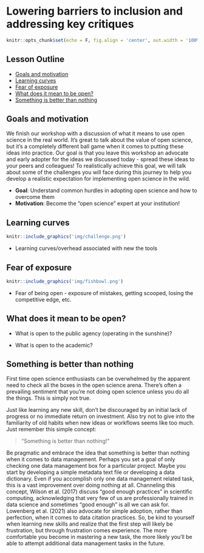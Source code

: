 # Lowering barriers to inclusion and addressing key critiques {#implement}


```r
knitr::opts_chunk$set(echo = F, fig.align = 'center', out.width = '100%', message = F, warning = F)
```

## Lesson Outline

* [Goals and motivation]
* [Learning curves]
* [Fear of exposure]
* [What does it mean to be open?]
* [Something is better than nothing]

## Goals and motivation

We finish our workshop with a discussion of what it means to use open science in the real world. It's great to talk about the value of open science, but it's a completely different ball game when it comes to putting these ideas into practice.  Our goal is that you leave this workshop an advocate and early adopter for the ideas we discussed today - spread these ideas to your peers and colleagues!  To realistically achieve this goal, we will talk about some of the challenges you will face during this journey to help you develop a realistic expectation for implementing open science in the wild.

* __Goal__: Understand common hurdles in adopting open science and how to overcome them  
* __Motivation__: Become the "open science" expert at your institution!

## Learning curves

```r
knitr::include_graphics('img/challenge.png')
```

* Learning curves/overhead associated with new the tools

## Fear of exposure

```r
knitr::include_graphics('img/fishbowl.png')
```

* Fear of being open - exposure of mistakes, getting scooped, losing the competitive edge, etc.

## What does it mean to be open?

* What is open to the public agency (operating in the sunshine)? 

* What is open to the academic? 

## Something is better than nothing

First time open science enthusiasts can be overwhelmed by the apparent need to check all the boxes in the open science arena.  There's often a prevailing sentiment that you're not doing open science unless you do all the things.  This is simply not true. 

Just like learning any new skill, don't be discouraged by an initial lack of progress or no immediate return on investment.  Also try not to give into the familiarity of old habits when new ideas or workflows seems like too much.  Just remember this simple concept:

> "Something is better than nothing!"

Be pragmatic and embrace the idea that something is better than nothing when it comes to data management. Perhaps you set a goal of only checking one data management box for a particular project. Maybe you start by developing a simple metadata text file or developing a data dictionary. Even if you accomplish only one data management related task, this is a vast improvement over doing nothing at all. Channeling this concept, Wilson et al. (2017) discuss “good enough practices” in scientific computing, acknowledging that very few of us are professionally trained in data science and sometimes “good enough” is all we can ask for. Lowenberg et al. (2021) also advocate for simple adoption, rather than perfection, when it comes to data citation practices. So, be kind to yourself when learning new skills and realize that the first step will likely be frustration, but through frustration comes experience. The more comfortable you become in mastering a new task, the more likely you’ll be able to attempt additional data management tasks in the future.

